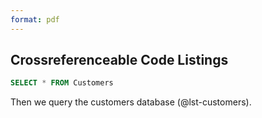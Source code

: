 ```yaml
---
format: pdf
---
```


## Crossreferenceable Code Listings

```{#lst-customers .sql lst-cap="Customers Query"}
SELECT * FROM Customers
```

Then we query the customers database (@lst-customers).
